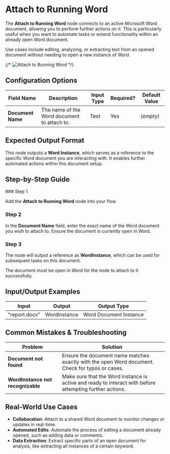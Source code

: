
# Attach to Running Word

The **Attach to Running Word** node connects to an active Microsoft Word document, allowing you to perform further actions on it. This is particularly useful when you want to automate tasks or extend functionality within an already open Word document.

Use cases include editing, analyzing, or extracting text from an opened document without needing to open a new instance of Word.

{/* ![Attach to Running Word](./attach-to-running-word.png) */}

## Configuration Options

| Field Name        | Description                                 | Input Type | Required? | Default Value |
| ----------------- | ------------------------------------------- | ---------- | --------- | ------------- |
| **Document Name** | The name of the Word document to attach to. | Text       | Yes       | _(empty)_     |

## Expected Output Format

This node outputs a **Word Instance**, which serves as a reference to the specific Word document you are interacting with. It enables further automated actions within this document setup.

## Step-by-Step Guide

<Steps>
### Step 1

Add the **Attach to Running Word** node into your flow.

### Step 2

In the **Document Name** field, enter the exact name of the Word document you wish to attach to. Ensure the document is currently open in Word.

### Step 3

The node will output a reference as **WordInstance**, which can be used for subsequent tasks on this document.

</Steps>

<Callout type="info" title="Tip">
  The document must be open in Word for the node to attach to it successfully.
</Callout>

## Input/Output Examples

| Input         | Output       | Output Type            |
| ------------- | ------------ | ---------------------- |
| "report.docx" | WordInstance | Word Document Instance |

## Common Mistakes & Troubleshooting

| Problem                           | Solution                                                                                                 |
| --------------------------------- | -------------------------------------------------------------------------------------------------------- |
| **Document not found**            | Ensure the document name matches exactly with the open Word document. Check for typos or cases.          |
| **WordInstance not recognizable** | Make sure that the Word instance is active and ready to interact with before attempting further actions. |

## Real-World Use Cases

- **Collaboration**: Attach to a shared Word document to monitor changes or updates in real-time.
- **Automated Edits**: Automate the process of editing a document already opened, such as adding data or comments.
- **Data Extraction**: Extract specific parts of an open document for analysis, like extracting all instances of a certain keyword.
